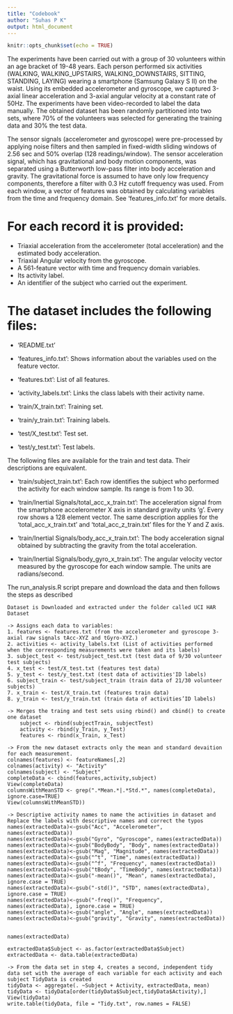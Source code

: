 ---
title: "Codebook"
author: "Suhas P K"
output: html_document
---

```{r setup, include=FALSE}
knitr::opts_chunk$set(echo = TRUE)
```

The experiments have been carried out with a group of 30 volunteers within an age bracket of 19-48 years. 
Each person performed six activities (WALKING, WALKING_UPSTAIRS, WALKING_DOWNSTAIRS, SITTING, STANDING, LAYING) wearing a smartphone (Samsung Galaxy S II) on the waist. 
Using its embedded accelerometer and gyroscope, we captured 3-axial linear acceleration and 3-axial angular velocity at a constant rate of 50Hz. 
The experiments have been video-recorded to label the data manually. 
The obtained dataset has been randomly partitioned into two sets, where 70% of the volunteers was selected for generating the training data 
and 30% the test data. 

The sensor signals (accelerometer and gyroscope) were pre-processed by applying noise filters and then sampled in fixed-width sliding windows of 2.56 sec and 50% overlap (128 readings/window). 
The sensor acceleration signal, which has gravitational and body motion components, was separated using a Butterworth low-pass filter into body acceleration and gravity. 
The gravitational force is assumed to have only low frequency components, therefore a filter with 0.3 Hz cutoff frequency was used. 
From each window, a vector of features was obtained by calculating variables from the time and frequency domain. 
See 'features_info.txt' for more details. 

For each record it is provided:
======================================

- Triaxial acceleration from the accelerometer (total acceleration) and the estimated body acceleration.
- Triaxial Angular velocity from the gyroscope. 
- A 561-feature vector with time and frequency domain variables. 
- Its activity label. 
- An identifier of the subject who carried out the experiment.

The dataset includes the following files:
=========================================

- 'README.txt'

- 'features_info.txt': Shows information about the variables used on the feature vector.

- 'features.txt': List of all features.

- 'activity_labels.txt': Links the class labels with their activity name.

- 'train/X_train.txt': Training set.

- 'train/y_train.txt': Training labels.

- 'test/X_test.txt': Test set.

- 'test/y_test.txt': Test labels.

The following files are available for the train and test data. Their descriptions are equivalent. 

- 'train/subject_train.txt': Each row identifies the subject who performed the activity for each window sample. Its range is from 1 to 30. 

- 'train/Inertial Signals/total_acc_x_train.txt': The acceleration signal from the smartphone accelerometer X axis in standard gravity units 'g'. Every row shows a 128 element vector. The same description applies for the 'total_acc_x_train.txt' and 'total_acc_z_train.txt' files for the Y and Z axis. 

- 'train/Inertial Signals/body_acc_x_train.txt': The body acceleration signal obtained by subtracting the gravity from the total acceleration. 

- 'train/Inertial Signals/body_gyro_x_train.txt': The angular velocity vector measured by the gyroscope for each window sample. The units are radians/second. 


The run_analysis.R script prepare and download the data and then follows the steps as described

    Dataset is Downloaded and extracted under the folder called UCI HAR Dataset

    -> Assigns each data to variables:
    1. features <- features.txt (from the accelerometer and gyroscope 3-axial raw signals tAcc-XYZ and tGyro-XYZ.) 
    2. activities <- activity_labels.txt (List of activities performed when the corresponding measurements were taken and its labels) 
    3. subject_test <- test/subject_test.txt (test data of 9/30 volunteer test subjects)
    4. x_test <- test/X_test.txt (features test data) 
    5. y_test <- test/y_test.txt (test data of activities'ID labels) 
    6. subject_train <- test/subject_train (train data of 21/30 volunteer subjects) 
    7. x_train <- test/X_train.txt (features train data) 
    8. y_train <- test/y_train.txt (train data of activities’ID labels)

    -> Merges the traing and test sets using rbind() and cbind() to create one dataset
        subject <- rbind(subjectTrain, subjectTest)
        activity <- rbind(y_Train, y_Test)
        features <- rbind(x_Train, x_Test)
        
    -> From the new dataset extracts only the mean and standard devaition for each measurement.
    colnames(features) <- featureNames[,2]
    colnames(activity) <- "Activity"
    colnames(subject) <- "Subject"
    completeData <- cbind(features,activity,subject)
    View(completeData)
    columnsWithMeanSTD <- grep(".*Mean.*|.*Std.*", names(completeData), ignore.case=TRUE)
    View(columnsWithMeanSTD))

    -> Descriptive activity names to name the activities in dataset and Replace the labels with descriptive names and correct the typos
    names(extractedData)<-gsub("Acc", "Accelerometer", names(extractedData))
    names(extractedData)<-gsub("Gyro", "Gyroscope", names(extractedData))
    names(extractedData)<-gsub("BodyBody", "Body", names(extractedData))
    names(extractedData)<-gsub("Mag", "Magnitude", names(extractedData))
    names(extractedData)<-gsub("^t", "Time", names(extractedData))
    names(extractedData)<-gsub("^f", "Frequency", names(extractedData))
    names(extractedData)<-gsub("tBody", "TimeBody", names(extractedData))
    names(extractedData)<-gsub("-mean()", "Mean", names(extractedData), ignore.case = TRUE)
    names(extractedData)<-gsub("-std()", "STD", names(extractedData), ignore.case = TRUE)
    names(extractedData)<-gsub("-freq()", "Frequency", names(extractedData), ignore.case = TRUE)
    names(extractedData)<-gsub("angle", "Angle", names(extractedData))
    names(extractedData)<-gsub("gravity", "Gravity", names(extractedData))
    
    
    names(extractedData)
    
    extractedData$Subject <- as.factor(extractedData$Subject)
    extractedData <- data.table(extractedData)
    
    -> From the data set in step 4, creates a second, independent tidy data set with the average of each variable for each activity and each subject TidyData is created
    tidyData <- aggregate(. ~Subject + Activity, extractedData, mean)
    tidyData <- tidyData[order(tidyData$Subject,tidyData$Activity),]
    View(tidyData)
    write.table(tidyData, file = "Tidy.txt", row.names = FALSE)



